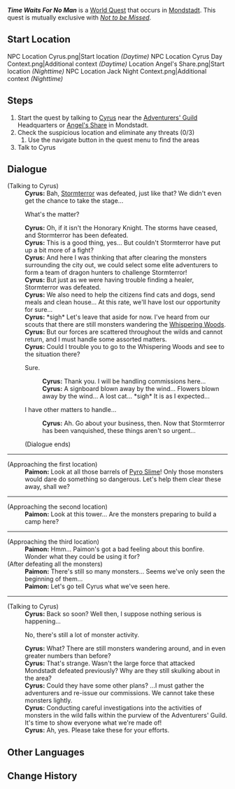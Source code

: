 {{Quest Infobox
|id            = 20603
|type          = World
|region        = Mondstadt
|area          = Starfell Valley
|subarea       = City of Mondstadt
|summary       = 
|requirement   = Complete [[Song of the Dragon and Freedom]]
|startLocation = [[City of Mondstadt|Mondstadt]], [[Mondstadt]]
|characters    = Cyrus; Paimon; Traveler
|next          = Thief-Catcher
|exp           = 100
|mora          = 2,000
|other         = {{Card|Guide to Freedom|2}}
}}
'''''Time Waits For No Man''''' is a [[World Quest]] that occurs in [[Mondstadt]]. This quest is mutually exclusive with ''[[Not to be Missed]]''.

==Start Location==
<gallery>
NPC Location Cyrus.png|Start location ''(Daytime)''
NPC Location Cyrus Day Context.png|Additional context ''(Daytime)''
Location Angel's Share.png|Start location ''(Nighttime)''
NPC Location Jack Night Context.png|Additional context ''(Nighttime)''
</gallery>

==Steps==
#Start the quest by talking to [[Cyrus]] near the [[Adventurers' Guild]] Headquarters or [[Angel's Share]] in Mondstadt.
#Check the suspicious location and eliminate any threats (0/3)
##Use the navigate button in the quest menu to find the areas
#Talk to Cyrus

==Dialogue==
{{Quest Description|Mondstadt's crisis has passed, but Cyrus seems... unhappy?}}
{{Dialogue start}}
;(Talking to Cyrus)
:'''Cyrus:''' Bah, [[Stormterror]] was defeated, just like that? We didn't even get the chance to take the stage...
:{{DIcon}} What's the matter?
:'''Cyrus:''' Oh, if it isn't the Honorary Knight. The storms have ceased, and Stormterror has been defeated.
:'''Cyrus:''' This is a good thing, yes... But couldn't Stormterror have put up a bit more of a fight?
:'''Cyrus:''' And here I was thinking that after clearing the monsters surrounding the city out, we could select some elite adventurers to form a team of dragon hunters to challenge Stormterror!
:'''Cyrus:''' But just as we were having trouble finding a healer, Stormterror was defeated.
:'''Cyrus:''' We also need to help the citizens find cats and dogs, send meals and clean house... At this rate, we'll have lost our opportunity for sure...
:'''Cyrus:''' *sigh* Let's leave that aside for now. I've heard from our scouts that there are still monsters wandering the [[Whispering Woods]].
:'''Cyrus:''' But our forces are scattered throughout the wilds and cannot return, and I must handle some assorted matters.
:'''Cyrus:''' Could I trouble you to go to the Whispering Woods and see to the situation there?
:{{DIcon}} Sure.
::'''Cyrus:''' Thank you. I will be handling commissions here...
::'''Cyrus:''' A signboard blown away by the wind... Flowers blown away by the wind... A lost cat... *sigh* It is as I expected...
:{{DIcon}} I have other matters to handle...
::'''Cyrus:''' Ah. Go about your business, then. Now that Stormterror has been vanquished, these things aren't so urgent...
:(Dialogue ends)
----
;(Approaching the first location)
:'''Paimon:''' Look at all those barrels of [[Pyro Slime]]! Only those monsters would dare do something so dangerous. Let's help them clear these away, shall we?
----
;(Approaching the second location)
:'''Paimon:''' Look at this tower... Are the monsters preparing to build a camp here?
----
;(Approaching the third location)
:'''Paimon:''' Hmm... Paimon's got a bad feeling about this bonfire. Wonder what they could be using it for?
;(After defeating all the monsters)
:'''Paimon:''' There's still so many monsters... Seems we've only seen the beginning of them...
:'''Paimon:''' Let's go tell Cyrus what we've seen here.
----
;(Talking to Cyrus)
:'''Cyrus:''' Back so soon? Well then, I suppose nothing serious is happening...
:{{DIcon}} No, there's still a lot of monster activity.
:'''Cyrus:''' What? There are still monsters wandering around, and in even greater numbers than before?
:'''Cyrus:''' That's strange. Wasn't the large force that attacked Mondstadt defeated previously? Why are they still skulking about in the area?
:'''Cyrus:''' Could they have some other plans? ...I must gather the adventurers and re-issue our commissions. We cannot take these monsters lightly.
:'''Cyrus:''' Conducting careful investigations into the activities of monsters in the wild falls within the purview of the Adventurers' Guild. It's time to show everyone what we're made of!
:'''Cyrus:''' Ah, yes. Please take these for your efforts.
{{dialogue end}}

==Other Languages==
{{Other Languages
|en      = Time Waits For No Man
|zhs     = 时不再来
|zhs_rm  = Shí Bù Zàilái
|zht     = 時不再來
|zht_rm  = Shí Bù Zàilái
|zh_tl   = The Opportunity Will Not Return
|ja      = チャンスは一度だけ
|ja_rm   = Chansu wa Ichido Dake
|ja_tl   = There is Only One Chance
|ko      = 되돌릴 수 없는 시간
|ko_rm   = Doedollil Su eomneun Sigan
|ko_tl   = Irreversible Time
|es      = Lo pasado, pasado está
|es_tl   = What's Passed, Has Passed
|es_note = Although ''pasado'' can mean "past" in relation to time, here it instead refers to "past" in relation to position, as the idiom uses a river's water for the metaphor, which roughly summarizes to "the water that has already passed, has passed and will not come back."
|fr      = Le temps qu'on ne rattrape pas
|fr_tl   = The Time That Cannot Be Made Up For
|ru      = Время никого не ждёт
|ru_tl   = Time Waits For No Man
|th      = เวลาไม่หวนกลับ
|th_rm   = 
|th_tl   = 
|vi      = Cơ hội không đến lần hai
|vi_tl   = 
|de      = Verpasst ist verpasst
|de_tl   = Missed is Missed
|id      = Waktu yang Tak Akan Terulang
|id_tl   = Time that Will Not Be Repeated
|pt      = O Tempo Não Espera por Ninguém
|pt_tl   = Time Does Not Wait for Anyone
|tr      = Zaman Kimseyi Beklemez
|tr_tl   = 
|it      = Il tempo non aspetta
|it_tl   = 
}}

==Change History==
{{Change History|1.0}}